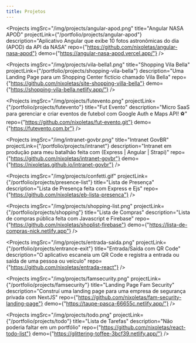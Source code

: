 ```yaml
---
title: Projetos
---
```



<Projects
  imgSrc="/img/projects/angular-apod.png"
  title="Angular NASA APOD"
  projectLink={"/portfolio/projects/angular-apod"}
  description="Aplicativo Angular que exibe 10 fotos astronômicas do dia (APOD) da API da NASA"
  repo={"https://github.com/nixoletas/angular-nasa-apod"}
  demo={"https://angular-nasa-apod.vercel.app/"}
/>

<Projects
  imgSrc="/img/projects/vila-bella1.png"
  title="Shopping Vila Bella"
  projectLink={"/portfolio/projects/shopping-vila-bella"}
  description="Uma Landing Page para um Shopping Center fictício chamado Vila Bella"
  repo={"https://github.com/nixoletas/site-shopping-villa-bella"}
  demo={"https://shopping-vila-bella.netlify.app/"}
/>

<Projects
  imgSrc="/img/projects/futevento.png"
  projectLink={"/portfolio/projects/futevento"}
  title="Fut Evento"
  description="Micro SaaS para gerenciar e criar eventos de futebol com Google Auth e Maps API! ⚽"
  repo={"https://github.com/nixoletas/fut-evento.git"}
  demo={"https://futevento.com.br"}
/>

<Projects
  imgSrc="/img/intranet-govbr.png"
  title="Intranet GovBR"
  projectLink={"/portfolio/projects/intranet"}
  description="Intranet em produção para meu batalhão feita com (Express | Angular | Strapi)"
  repo={"https://github.com/nixoletas/intranet-govbr"}
  demo={"https://nixoletas.github.io/intranet-govbr"}
/>

<Projects
  imgSrc="/img/projects/confetti.gif"
  projectLink={"/portfolio/projects/presence-list"}
  title="Lista de Presença"
  description="Lista de Presença feita com Express e Ejs"
  repo={"https://github.com/nixoletas/eb-lista-presenca"}
/>

<Projects
  imgSrc="/img/projects/shopping-list.png"
  projectLink={"/portfolio/projects/shopping"}
  title="Lista de Compras"
  description="Lista de compras pública feita com Javascript e Firebase"
  repo={"https://github.com/nixoletas/shoplist-firebase"}
  demo={"https://lista-de-compras-nick.netlify.app"}
/>

<Projects
  imgSrc="/img/projects/entrada-saida.png"
  projectLink={"/portfolio/projects/entrance-exit"}
  title="Entrada/Saída com QR Code"
  description="O aplicativo escaneia um QR Code e registra a entrada ou saída de uma pessoa ou veículo"
  repo={"https://github.com/nixoletas/entrada-react"}
/>

<Projects
  imgSrc="/img/projects/famsecurity.png"
  projectLink={"/portfolio/projects/famsecurity"}
  title="Landing Page Fam Security"
  description="Construí uma landing page para uma empresa de segurança privada com NextJS"
  repo={"https://github.com/nixoletas/fam-security-landing-page"}
  demo={"https://taupe-pasca-66655c.netlify.app/"}
/>

<Projects
  imgSrc="/img/projects/todo.png"
  projectLink={"/portfolio/projects/todo"}
  title="Lista de Tarefas"
  description="Não poderia faltar em um portfólio"
  repo={"https://github.com/nixoletas/react-todo-list"}
  demo={"https://glittering-toffee-3bcf39.netlify.app/"}
/>

